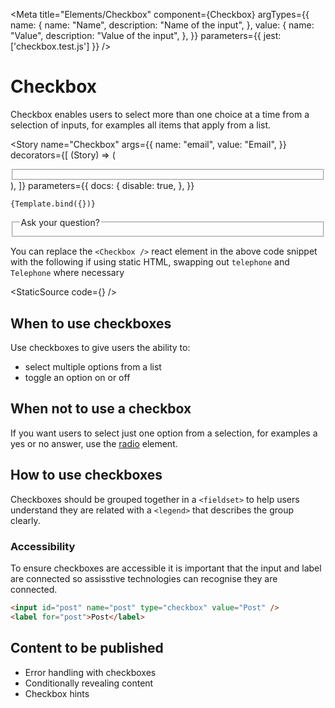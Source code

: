 
<Meta
    title="Elements/Checkbox"
    component={Checkbox}
    argTypes={{
        name: {
            name: "Name",
            description: "Name of the input",
        },
        value: {
            name: "Value",
            description: "Value of the input",
        },
    }}
    parameters={{
        jest: ['checkbox.test.js']
    }}
/>


# Checkbox

Checkbox enables users to select more than one choice at a time from a selection of inputs, for examples all items that apply from a list.

<Story
    name="Checkbox"
    args={{
        name: "email",
        value: "Email",
    }}
    decorators={[
        (Story) => (
            <div className="form">
                <div className="group">
                    <fieldset>
                        <Story />
                    </fieldset>
                </div>
            </div>
        ),
    ]}
    parameters={{
        docs: {
            disable: true,
        },
    }}
>
    {Template.bind({})}
</Story>

<Canvas>
    <div className="form">
        <div className="group">
            <fieldset>
                <legend>Ask your question?</legend>
                <Checkbox name="telephone" value="Telephone" />
                <Checkbox name="email" value="Email" />
            </fieldset>
        </div>
    </div>
</Canvas>

You can replace the `<Checkbox />` react element in the above code snippet with the following if using static HTML, swapping out `telephone` and `Telephone` where necessary

<StaticSource
    code={<Checkbox name="telephone" value="Telephone" />}
/>

<ArgsTable of={Checkbox} />

## When to use checkboxes

Use checkboxes to give users the ability to:

-   select multiple options from a list
-   toggle an option on or off

## When not to use a checkbox

If you want users to select just one option from a selection, for examples a yes or no answer, use the <a href="radio">radio</a> element.

## How to use checkboxes

Checkboxes should be grouped together in a `<fieldset>` to help users understand they are related with a `<legend>` that describes the group clearly.

### Accessibility

To ensure checkboxes are accessible it is important that the input and label are connected so assisstive technologies can recognise they are connected.

```html
<input id="post" name="post" type="checkbox" value="Post" />
<label for="post">Post</label>
```

## Content to be published

-   Error handling with checkboxes
-   Conditionally revealing content
-   Checkbox hints
